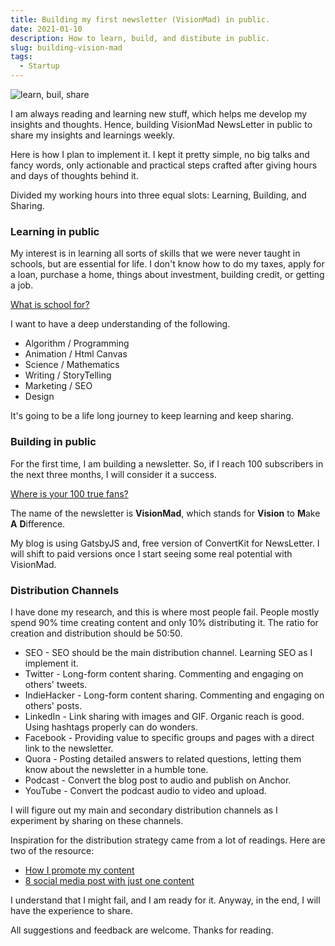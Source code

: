 ```yaml
---
title: Building my first newsletter (VisionMad) in public.
date: 2021-01-10
description: How to learn, build, and distibute in public.
slug: building-vision-mad
tags:
  - Startup
---
```


![learn, buil, share](./banner.png)

I am always reading and learning new stuff, which helps me develop my insights and thoughts. Hence, building VisionMad NewsLetter in public to share my insights and learnings weekly.

Here is how I plan to implement it. I kept it pretty simple, no big talks and fancy words, only actionable and practical steps crafted after giving hours and days of thoughts behind it.

Divided my working hours into three equal slots: Learning, Building, and Sharing.

### Learning in public
My interest is in learning all sorts of skills that we were never taught in schools, but are essential for life. I don't know how to do my taxes, apply for a loan, purchase a home, things about investment, building credit, or getting a job.

[What is school for?](https://www.youtube.com/watch?v=_PsLRgEYf9E&t=69s)

I want to have a deep understanding of the following.
  - Algorithm / Programming
  - Animation / Html Canvas
  - Science / Mathematics
  - Writing / StoryTelling
  - Marketing / SEO
  - Design

It's going to be a life long journey to keep learning and keep sharing.

### Building in public
For the first time, I am building a newsletter. So, if I reach 100 subscribers in the next three months, I will consider it a success.

[Where is your 100 true fans?](https://a16z.com/2020/02/06/100-true-fans/)

The name of the newsletter is **VisionMad**, which stands for **Vision** to **M**ake **A** **D**ifference.

My blog is using GatsbyJS and, free version of ConvertKit for NewsLetter. I will shift to paid versions once I start seeing some real potential with VisionMad. 

### Distribution Channels
I have done my research, and this is where most people fail. People mostly spend 90% time creating content and only 10% distributing it. The ratio for creation and distribution should be 50:50.

  - SEO - SEO should be the main distribution channel. Learning SEO as I implement it.
  - Twitter - Long-form content sharing. Commenting and engaging on others' tweets.
  - IndieHacker - Long-form content sharing. Commenting and engaging on others' posts. 
  - LinkedIn - Link sharing with images and GIF. Organic reach is good. Using hashtags properly can do wonders.
  - Facebook - Providing value to specific groups and pages with a direct link to the newsletter.
  - Quora - Posting detailed answers to related questions, letting them know about the newsletter in a humble tone.
  - Podcast - Convert the blog post to audio and publish on Anchor.
  - YouTube - Convert the podcast audio to video and upload.

I will figure out my main and secondary distribution channels as I experiment by sharing on these channels.

Inspiration for the distribution strategy came from a lot of readings. Here are two of the resource:
  - [How I promote my content](https://marketingexamples.com/content/sharing)
  - [8 social media post with just one content](https://www.indiehackers.com/post/how-to-create-8-social-media-posts-with-just-1-twitter-thread-including-a-podcast-yt-video-d935ea1af8)

I understand that I might fail, and I am ready for it. Anyway, in the end, I will have the experience to share.

All suggestions and feedback are welcome. Thanks for reading.


<br /><br /><br /><br /><br />
<NewsletterForm />